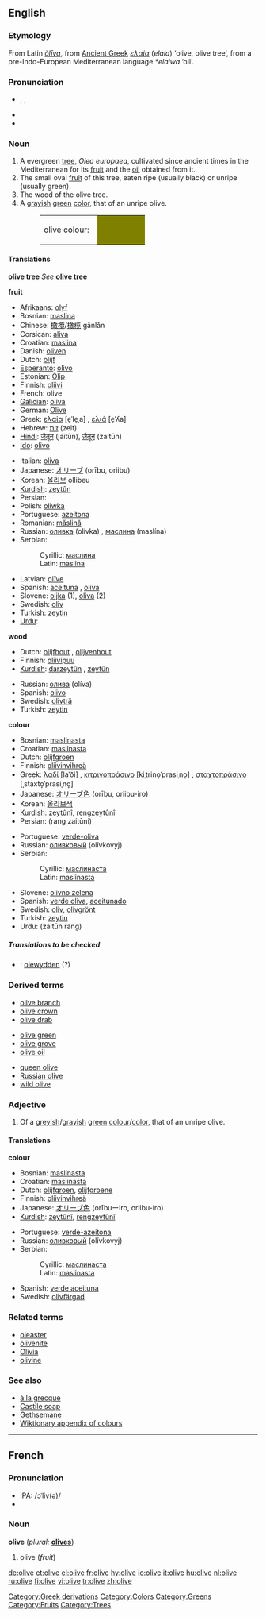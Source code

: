 {{see|Olive}}
{{wikipedia}}

==English==
===Etymology===
[[Category:Greek derivations]]
From Latin ''[[oliva|ŏlīva]]'', from [[Ancient Greek]] ''[[ελαία]]'' (''elaia'') ‘olive, olive tree’, from a pre-Indo-European Mediterranean language ''*elaiwa'' ‘oil’.

===Pronunciation===
*{{AHD|ŏ'lĭv}}, {{IPA|/ˈɒlɪv/}}, {{SAMPA|/"QlIv/}}
*{{audio|en-uk-olive.ogg|Audio (UK)}}
*{{audio|en-us-olive.ogg|Audio (US)}}

===Noun===
{{en-noun}}

# A evergreen [[tree]], ''Olea europaea'', cultivated since ancient times in the Mediterranean for its [[fruit]] and the [[oil]] obtained from it.
# The small oval [[fruit]] of this tree, eaten ripe (usually black) or unripe (usually green).
# The wood of the olive tree.
# A [[grayish]] [[green]] [[color]], that of an unripe olive.
#:<table><tr><td>olive colour: &nbsp;</td><td bgcolor="#808000" width="80">&nbsp; </td></tr></table>

====Translations====
'''olive tree'''
''See'' '''[[olive tree]]'''

'''fruit'''
{{top}}
*Afrikaans: [[olyf]]
*Bosnian: [[maslina#Bosnian|maslina]] {{f}}
*Chinese: [[橄欖]]/[[橄榄]] gǎnlǎn 
*Corsican: [[aliva]] {{f}}
*Croatian: [[maslina#Croatian|maslina]] {{f}}
*Danish: [[oliven]]
*Dutch: [[olijf]] {{m}}
*[[Esperanto]]: [[olivo#Esperanto|olivo]]
*Estonian: [[Õlip]]
*Finnish: [[oliivi]]
*French: olive {{f}}
*[[Galician]]: [[oliva#Galician|oliva]] {{f}}
*German: [[Olive]]
*Greek: [[ελαία]] [e̞ˈle̞ˌa] {{f}}, [[ελιά]] [e̞ˈʎa] {{f}}
*Hebrew: [[זית]] (zeit)
*[[Hindi]]: [[जैतून]] (jaitūn), [[ज़ैतून]] (zaitūn)
*[[Ido]]: [[olivo#Ido|olivo]]
{{mid}}
*Italian: [[oliva]] {{m}}
*Japanese: [[オリーブ]] (orību, oriibu)
*Korean: [[올리브]] ollibeu
*[[Kurdish]]: [[zeytûn]] {{f}}
*Persian: {{FAchar|[[زیتون]]}}
*Polish: [[oliwka]]
*Portuguese: [[azeitona]] {{f}}
*Romanian: [[măslină]] {{f}}
*Russian: [[оливка]] (olívka) {{f}}, [[маслина]] (maslína) {{f}}
*Serbian:
*:Cyrillic: [[маслина#Serbian|маслина]] {{f}}
*:Latin: [[maslina#Serbian|maslina]] {{f}}
*Latvian: [[olīve#Latvian|olīve]] {{f}}
*Spanish: [[aceituna]] {{f}}, [[oliva]] {{f}}
*Slovene: [[oljka]] {{f}} (1), [[oliva]] {{f}} (2)
*Swedish: [[oliv]] {{c}}
*Turkish: [[zeytin]]
*[[Urdu]]: {{FAchar|[[زیتون]]}}
{{bottom}}

'''wood'''
{{top}}
*Dutch: [[olijfhout]] {{n}}, [[olijvenhout]] {{n}}
*Finnish: [[oliivipuu]]
*[[Kurdish]]: [[darzeytûn]] {{f}}, [[zeytûn]] {{f}}
{{mid}}
*Russian: [[олива]] (olíva) {{f}}
*Spanish: [[olivo]] {{m}}
*Swedish: [[olivträ]] {{n}}
*Turkish: [[zeytin]]
{{bottom}}

'''colour'''
{{top}}
*Bosnian: [[maslinasta#Bosnian|maslinasta]] {{f}}
*Croatian: [[maslinasta#Croatian|maslinasta]] {{f}}
*Dutch: [[olijfgroen]] {{n}}
*Finnish: [[oliivinvihreä]]
*Greek: [[λαδί]] [laˈði] {{n}}, [[κιτρινοπράσινο]] [kiˌtrino̞ˈprasiˌno̞] {{n}}, [[σταχτοπράσινο]] [ˌstaxto̞ˈprasiˌno̞] {{n}}
*Japanese: [[オリーブ色]] (orību, oriibu-iro)
*Korean: [[올리브색]]
*[[Kurdish]]: [[zeytûnî]], [[rengzeytûnî]]
*Persian: {{FAchar|[[رنگ]] [[زیتونی]]}} (rang zaitūni)
{{mid}}
*Portuguese: [[verde-oliva]] {{m}}
*Russian: [[оливковый]] (olívkovyj)
*Serbian:
*:Cyrillic: [[маслинаста#Serbian|маслинаста]] {{f}}
*:Latin: [[maslinasta#Serbian|maslinasta]] {{f}}
*Slovene: [[olivno zelena]] {{f}}
*Spanish: [[verde oliva]], [[aceitunado]]
*Swedish: [[oliv]], [[olivgrönt]]
*Turkish: [[zeytin]]
*Urdu: {{FAchar|[[زیتون]] [[رنگ]]}} (zaitūn rang)
{{bottom}}

=====Translations to be checked=====
<!--Remove this section once all of the translations below have been moved into the tables above.-->
{{checktrans}}

*{{ttbc|Welsh}}: [[olewydden]] (?)

===Derived terms===
{{top3}}
*[[olive branch]]
*[[olive crown]]
*[[olive drab]]<!--[[o.d.]]-->
{{mid3}}
*[[olive green]]
*[[olive grove]]
*[[olive oil]]
{{mid3}}
*[[queen olive]]
*[[Russian olive]]
*[[wild olive]]
{{bottom}}

===Adjective===
{{en-adj}}

#Of a [[greyish]]/[[grayish]] [[green]] [[colour]]/[[color]], that of an unripe olive.

====Translations====

'''colour'''
{{top}}
*Bosnian: [[maslinasta#Bosnian|maslinasta]] {{f}}
*Croatian: [[maslinasta#Croatian|maslinasta]] {{f}}
*Dutch: [[olijfgroen]], [[olijfgroene]]
*Finnish: [[oliivinvihreä]]
*Japanese: [[オリーブ色]] (orībuーiro, oriibu-iro)
*[[Kurdish]]: [[zeytûnî]], [[reng]][[zeytûnî]]
{{mid}}
*Portuguese: [[verde-azeitona]]
*Russian: [[оливковый]] (olívkovyj)
*Serbian:
*:Cyrillic: [[маслинаста#Serbian|маслинаста]] {{f}}
*:Latin: [[maslinasta#Serbian|maslinasta]] {{f}}
*Spanish: [[verde aceituna]]
*Swedish: [[olivfärgad]]
{{bottom}}

===Related terms===
*[[oleaster]]
*[[olivenite]]
*[[Olivia]]
*[[olivine]]

===See also===
*[[à la grecque]]
*[[Castile soap]]
*[[Gethsemane]]
*[[Wiktionary_Appendix:Colours|Wiktionary appendix of colours]]

[[Category:Colors]]
[[Category:Greens]]
[[Category:Fruits]]
[[Category:Trees]]

----

==French==

===Pronunciation===
*[[IPA]]: /ɔˈliv(ə)/
*{{audio|Fr-olive-fr-Paris.ogg|Audio (FR)}}

===Noun===
'''olive''' {{f}} (''plural:'' '''[[olives]]''')
# olive (''fruit'')

[[de:olive]]
[[et:olive]]
[[el:olive]]
[[fr:olive]]
[[hy:olive]]
[[io:olive]]
[[it:olive]]
[[hu:olive]]
[[nl:olive]]
[[ru:olive]]
[[fi:olive]]
[[vi:olive]]
[[tr:olive]]
[[zh:olive]]